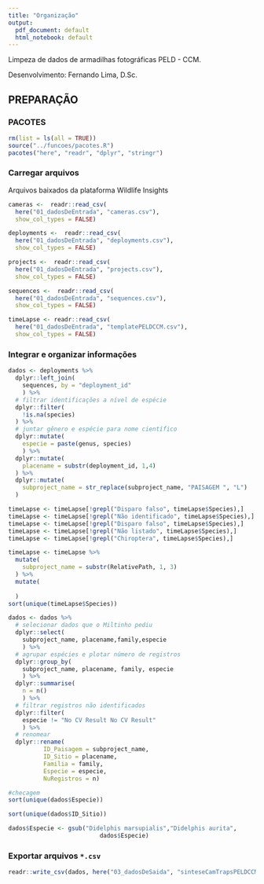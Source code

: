 ```yaml
---
title: "Organização"
output:
  pdf_document: default
  html_notebook: default
---
```


Limpeza de dados de armadilhas fotográficas PELD - CCM.

Desenvolvimento: Fernando Lima, D.Sc.

## PREPARAÇÃO

### PACOTES

```r
rm(list = ls(all = TRUE))
source("../funcoes/pacotes.R")
pacotes("here", "readr", "dplyr", "stringr")
```

### Carregar arquivos

Arquivos baixados da plataforma Wildlife Insights

```r
cameras <-  readr::read_csv(
  here("01_dadosDeEntrada", "cameras.csv"),
  show_col_types = FALSE)

deployments <-  readr::read_csv(
  here("01_dadosDeEntrada", "deployments.csv"),
  show_col_types = FALSE)

projects <-  readr::read_csv(
  here("01_dadosDeEntrada", "projects.csv"),
  show_col_types = FALSE)

sequences <-  readr::read_csv(
  here("01_dadosDeEntrada", "sequences.csv"),
  show_col_types = FALSE)

timeLapse <- readr::read_csv(
  here("01_dadosDeEntrada", "templatePELDCCM.csv"),
  show_col_types = FALSE)
```

\newpage

### Integrar e organizar informações
```r
dados <- deployments %>%
  dplyr::left_join(
    sequences, by = "deployment_id"
    ) %>%
  # filtrar identificações a nível de espécie
  dplyr::filter(
    !is.na(species)
  ) %>%
  # juntar gênero e espécie para nome científico
  dplyr::mutate(
    especie = paste(genus, species)
    ) %>%
  dplyr::mutate(
    placename = substr(deployment_id, 1,4)
  ) %>%
  dplyr::mutate(
    subproject_name = str_replace(subproject_name, "PAISAGEM ", "L")
  )
```

```r
timeLapse <- timeLapse[!grepl("Disparo falso", timeLapse$Species),]
timeLapse <- timeLapse[!grepl("Não identificado", timeLapse$Species),]
timeLapse <- timeLapse[!grepl("Disparo falso", timeLapse$Species),]
timeLapse <- timeLapse[!grepl("Não listado", timeLapse$Species),]
timeLapse <- timeLapse[!grepl("Chiroptera", timeLapse$Species),]

timeLapse <- timeLapse %>%
  mutate(
    subproject_name = substr(RelativePath, 1, 3)
  ) %>%
  mutate(
    
  )
sort(unique(timeLapse$Species))
```


```r
dados <- dados %>%
  # selecionar dados que o Miltinho pediu
  dplyr::select(
    subproject_name, placename,family,especie
    ) %>%
  # agrupar espécies e plotar número de registros
  dplyr::group_by(
    subproject_name, placename, family, especie
    ) %>%
  dplyr::summarise(
    n = n()
    ) %>%
  # filtrar registros não identificados
  dplyr::filter(
    especie != "No CV Result No CV Result"
    ) %>%
  # renomear
  dplyr::rename(
          ID_Paisagem = subproject_name,
          ID_Sitio = placename,
          Familia = family,
          Especie = especie,
          NuRegistros = n)

#checagem
sort(unique(dados$Especie))

sort(unique(dados$ID_Sitio))

dados$Especie <- gsub("Didelphis marsupialis","Didelphis aurita",
                          dados$Especie)

```

### Exportar arquivos `*.csv`

```r
readr::write_csv(dados, here("03_dadosDeSaida", "sinteseCamTrapsPELDCCM.csv"))
```
